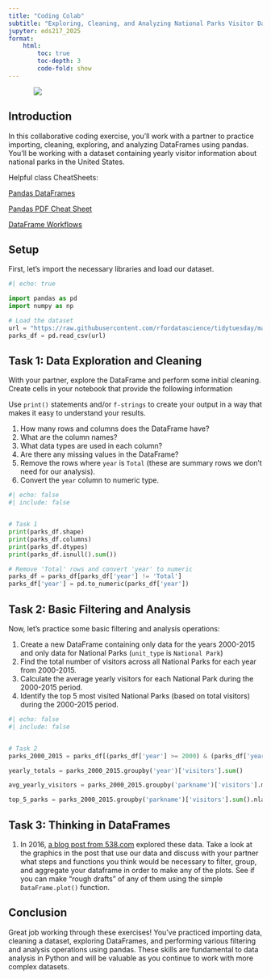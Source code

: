 ```yaml
---
title: "Coding Colab"
subtitle: "Exploring, Cleaning, and Analyzing National Parks Visitor Data with Pandas"
jupyter: eds217_2025
format: 
    html:
        toc: true
        toc-depth: 3
        code-fold: show
---
```


::: {style="width: 80%; margin: auto;"}
![](https://images.unsplash.com/photo-1472396961693-142e6e269027?q=80&w=3052&auto=format&fit=crop&ixlib=rb-4.0.3&ixid=M3wxMjA3fDB8MHxwaG90by1wYWdlfHx8fGVufDB8fHx8fA%3D%3D)
:::

## Introduction

In this collaborative coding exercise, you'll work with a partner to practice importing, cleaning, exploring, and analyzing DataFrames using pandas. You'll be working with a dataset containing yearly visitor information about national parks in the United States.

Helpful class CheatSheets:

[Pandas DataFrames](../cheatsheets/pandas_dataframes.qmd)

[Pandas PDF Cheat Sheet](../cheatsheets/Pandas_Cheat_Sheet.pdf)

[DataFrame Workflows](../cheatsheets/workflow_methods.qmd)

## Setup

First, let's import the necessary libraries and load our dataset.

```python
#| echo: true

import pandas as pd
import numpy as np

# Load the dataset
url = "https://raw.githubusercontent.com/rfordatascience/tidytuesday/master/data/2019/2019-09-17/national_parks.csv"
parks_df = pd.read_csv(url)
```

## Task 1: Data Exploration and Cleaning

With your partner, explore the DataFrame and perform some initial cleaning. Create cells in your notebook that provide the following information

:::{.callout-tip}
Use `print()` statements and/or `f-strings` to create your output in a way that makes it easy to understand your results.
:::

1. How many rows and columns does the DataFrame have?
2. What are the column names?
3. What data types are used in each column?
4. Are there any missing values in the DataFrame?
5. Remove the rows where `year` is `Total` (these are summary rows we don't need for our analysis).
6. Convert the `year` column to numeric type.


```python
#| echo: false
#| include: false


# Task 1
print(parks_df.shape)
print(parks_df.columns)
print(parks_df.dtypes)
print(parks_df.isnull().sum())

# Remove 'Total' rows and convert 'year' to numeric
parks_df = parks_df[parks_df['year'] != 'Total']
parks_df['year'] = pd.to_numeric(parks_df['year'])


```

## Task 2: Basic Filtering and Analysis

Now, let's practice some basic filtering and analysis operations:

1. Create a new DataFrame containing only data for the years 2000-2015 and only data for National Parks (`unit_type` is `National Park`)
2. Find the total number of visitors across all National Parks for each year from 2000-2015.
3. Calculate the average yearly visitors for each National Park during the 2000-2015 period.
4. Identify the top 5 most visited National Parks (based on total visitors) during the 2000-2015 period.

```python
#| echo: false
#| include: false


# Task 2
parks_2000_2015 = parks_df[(parks_df['year'] >= 2000) & (parks_df['year'] <= 2015)]

yearly_totals = parks_2000_2015.groupby('year')['visitors'].sum()

avg_yearly_visitors = parks_2000_2015.groupby('parkname')['visitors'].mean()

top_5_parks = parks_2000_2015.groupby('parkname')['visitors'].sum().nlargest(5)

```

## Task 3: Thinking in DataFrames

1. In 2016, [a blog post from 538.com](https://fivethirtyeight.com/features/the-national-parks-have-never-been-more-popular/)  explored these data. Take a look at the graphics in the post that use our data and discuss with your partner what steps and functions you think would be necessary to filter, group, and aggregate your dataframe in order to make any of the plots. See if you can make "rough drafts" of any of them using the simple `DataFrame.plot()` function.

## Conclusion

Great job working through these exercises! You've practiced importing data, cleaning a dataset, exploring DataFrames, and performing various filtering and analysis operations using pandas. These skills are fundamental to data analysis in Python and will be valuable as you continue to work with more complex datasets.
